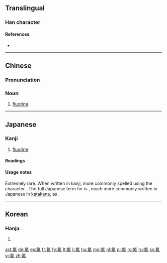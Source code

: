 ==Translingual==

===Han character===
{{Han char|rn=84|rad=气|as=05|sn=9|four=80510|canj=ONLLN|ids=⿹气弗}}

====References====
* {{Han ref|kx=0599.111|dkj=17058|hdz=32011.060|uh=6C1F|ud=27679|bh=AC74|bd=44148}}

----

==Chinese==
{{zh-forms}}

===Pronunciation===
{{zh-pron
|m=fú
|c=fat1
|mc=
|oc=
|ma=
|cat=n
}}

===Noun===
{{zh-noun|ts}}

# [[fluorine]]

{{zh-cat|Chemical elements}}

----

==Japanese==

===Kanji===
{{ja-kanji|grade=uc|rs=气05}}

# [[fluorine]]

====Readings====
{{ja-readings
|on=[[ふつ]] (futsu)
}}

====Usage notes====
Extremely rare.  When written in kanji, more commonly spelled using the character {{l|ja|弗}}.  The full Japanese term for {{m|en|fluorine}} is {{ja-l|弗素}}, much more commonly written in Japanese in [[katakana]], as {{ja-l|フッ素}}.

----

==Korean==

===Hanja===
{{ko-hanja|hangeul=불|eumhun=|rv=bul|mr=pul|y=pul}}

# {{defn|lang=ko|sort=气05}}

[[ast:氟]]
[[de:氟]]
[[es:氟]]
[[fr:氟]]
[[fy:氟]]
[[lt:氟]]
[[li:氟]]
[[hu:氟]]
[[mg:氟]]
[[nl:氟]]
[[pl:氟]]
[[ro:氟]]
[[ru:氟]]
[[sv:氟]]
[[vi:氟]]
[[zh:氟]]